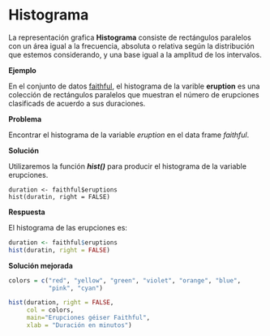 
# Histograma

La representación grafica __Histograma__ consiste de rectángulos paralelos con un área igual a la frecuencia, absoluta o relativa según la distribución que estemos considerando, y una base igual a la amplitud de los intervalos. 

__Ejemplo__

En el conjunto de datos [faithful](./README.md), el histograma de la varible __eruption__ es una colección de rectángulos paralelos que muestran el número de erupciones clasificads de acuerdo a sus duraciones.

__Problema__

Encontrar el histograma de la variable _eruption_ en el data frame _faithful_.

__Solución__

Utilizaremos la función ___hist()___ para producir el histograma de la variable erupciones.

```
duration <- faithful$eruptions
hist(duratin, right = FALSE)

```

__Respuesta__

El histograma de las erupciones es:

```r
duration <- faithful$eruptions
hist(duratin, right = FALSE)

```


__Solución mejorada__

```r
colors = c("red", "yellow", "green", "violet", "orange", "blue",
           "pink", "cyan")

hist(duration, right = FALSE,
     col = colors,
     main="Erupciones géiser Faithful",
     xlab = "Duración en minutos")

```


